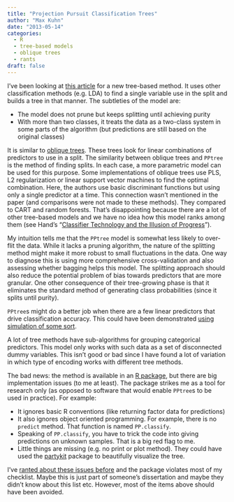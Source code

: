 ```yaml
---
title: "Projection Pursuit Classification Trees"
author: "Max Kuhn"
date: "2013-05-14"
categories:
  - R
  - tree-based models
  - oblique trees
  - rants
draft: false
---
```



I've been looking at [this article](http://projecteuclid.org/euclid.ejs/1368193535) for a new tree-based method. It uses other classification methods (e.g. LDA) to find a single variable use in the split and builds a tree in that manner. The subtleties of the model are:

* The model does not prune but keeps splitting until achieving purity
* With more than two classes, it treats the data as a two-class system in some parts of the algorithm (but predictions are still based on the original classes)

It is similar to [oblique trees](http://scholar.google.com/scholar?q=oblique+decision+trees). These trees look for linear combinations of predictors to use in a split. The similarity between oblique trees and `PPtree` is the method of finding splits. In each case, a more parametric model can be used for this purpose. Some implementations of oblique trees use PLS, L2 regularization or linear support vector machines to find the optimal combination. Here, the authors use basic discriminant functions but using only a single predictor at a time. This connection wasn't mentioned in the paper (and comparisons were not made to these methods). They compared to CART and random forests. That's disappointing because there are a lot of other tree-based models and we have no idea how this model ranks among them (see Hand's "[Classifier Technology and the Illusion of Progress](http://scholar.google.com/scholar?q=Classifier+Technology+and+the+Illusion+of+Progress&btnG=&hl=en&as_sdt=0%2C7)").

My intuition tells me that the `PPtree` model is somewhat less likely to over-flit the data. While it lacks a pruning algorithm, the nature of the splitting method might make it more robust to small fluctuations in the data. One way to diagnose this is using more comprehensive cross-validation and also assessing whether bagging helps this model. The splitting approach should also reduce the potential problem of bias towards predictors that are more granular. One other consequence of their tree-growing phase is that it eliminates the standard method of generating class probabilities (since it splits until purity).

`PPtree`s might do a better job when there are a few linear predictors that drive classification accuracy. This could have been demonstrated [using simulation of some sort](http://appliedpredictivemodeling.com/blog/2013/4/11/a-classification-simulation-system). 

A lot of tree methods have sub-algorithms for grouping categorical predictors. This model only works with such data as a set of disconnected dummy variables. This isn't good or bad since I have found a lot of variation in which type of encoding works with different tree methods.

The bad news: the method is available in an [R package](http://cran.r-project.org/web/packages/PPtree/index.html), but there are big implementation issues (to me at least). The package strikes me as a tool for research only (as opposed to software that would enable `PPtree`s to be used in practice). For example:

* It ignores basic R conventions (like returning factor data for predictions)
* It also ignores object oriented programming. For example, there is no `predict` method. That function is named `PP.classify`.
* Speaking of `PP.classify`, you have to trick the code into giving predictions on unknown samples. That is a big red flag to me. 
* Little things are missing (e.g. no print or plot method). They could have used the [partykit](http://cran.r-project.org/web/packages/partykit/index.html) package to beautifully visualize the tree.

I've [ranted about these issues before](https://stat.ethz.ch/pipermail/r-devel/2012-January/062935.html) and the package violates most of my checklist. Maybe this is just part of someone's dissertation and maybe they didn't know about this list etc. However, most of the items above should have been avoided. 


